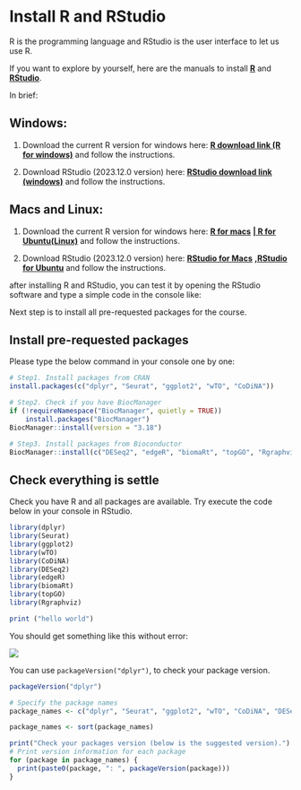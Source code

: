 # Install R and RStudio

R is the programming language and RStudio is the user interface to let us use R.

If you want to explore by yourself, here are the manuals to install [[**R**]{.underline}](https://cran.r-project.org/mirrors.html) and [[**RStudio**]{.underline}](https://posit.co/download/rstudio-desktop/).

In brief:

## Windows:

1.  Download the current R version for windows here: [[**R download link (R for windows)**]{.underline}](https://cran.rstudio.com/bin/windows/base/R-4.3.2-win.exe) and follow the instructions.

2.  Download RStudio (2023.12.0 version) here: [[**RStudio download link (windows)**]{.underline}](https://download1.rstudio.org/electron/windows/RStudio-2023.12.0-369.exe) and follow the instructions.

## Macs and Linux:

1.  Download the current R version for windows here: [[**R for macs**]{.underline}](https://ftp.fau.de/cran/bin/macosx/big-sur-arm64/base/R-4.3.2-arm64.pkg) [**\| [R for Ubuntu(Linux)](https://ftp.fau.de/cran/bin/linux/ubuntu)**]{.underline} and follow the instructions.

2.  Download RStudio (2023.12.0 version) here: [[**RStudio for Macs**]{.underline}](https://download1.rstudio.org/electron/macos/RStudio-2023.12.0-369.dmg) [**,[RStudio for Ubuntu](https://download1.rstudio.org/electron/focal/amd64/rstudio-2023.12.0-369-amd64.deb)**]{.underline} and follow the instructions.

after installing R and RStudio, you can test it by opening the RStudio software and type a simple code in the console like:

Next step is to install all pre-requested packages for the course.

## Install pre-requested packages

Please type the below command in your console one by one:

```r
# Step1. Install packages from CRAN
install.packages(c("dplyr", "Seurat", "ggplot2", "wTO", "CoDiNA"))

# Step2. Check if you have BiocManager
if (!requireNamespace("BiocManager", quietly = TRUE))
    install.packages("BiocManager")
BiocManager::install(version = "3.18")

# Step3. Install packages from Bioconductor
BiocManager::install(c("DESeq2", "edgeR", "biomaRt", "topGO", "Rgraphviz"))

```

## Check everything is settle

Check you have R and all packages are available. Try execute the code below in your console in RStudio.

```r
library(dplyr)
library(Seurat)
library(ggplot2)
library(wTO)
library(CoDiNA)
library(DESeq2)
library(edgeR)
library(biomaRt)
library(topGO)
library(Rgraphviz)

print ("hello world")
```

You should get something like this without error:

![](figures/checkR_RStudio.png)

You can use `packageVersion("dplyr")`, to check your package version.

```r
packageVersion("dplyr")
```

```r
# Specify the package names
package_names <- c("dplyr", "Seurat", "ggplot2", "wTO", "CoDiNA", "DESeq2", "edgeR", "biomaRt", "topGO", "Rgraphviz")

package_names <- sort(package_names)

print("Check your packages version (below is the suggested version).")
# Print version information for each package
for (package in package_names) {
  print(paste0(package, ": ", packageVersion(package)))
}

```
